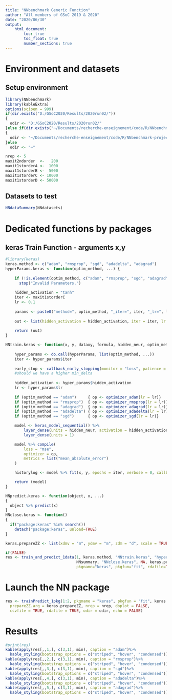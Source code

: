 ```yaml
---
title: "NNbenchmark Generic Function"
author: "All members of GSoC 2019 & 2020"
date: "2020/06/30"
output:
    html_document:
        toc: true
        toc_float: true
        number_sections: true
---
```


# Environment and datasets 

## Setup environment
```r
library(NNbenchmark)
library(kableExtra)
options(scipen = 999)
if(dir.exists("D:/GSoC2020/Results/2020run02/"))
{  
  odir <- "D:/GSoC2020/Results/2020run02/"
}else if(dir.exists("~/Documents/recherche-enseignement/code/R/NNbenchmark-project/NNtempresult/"))
{  
  odir <- "~/Documents/recherche-enseignement/code/R/NNbenchmark-project/NNtempresult/"
}else
  odir <- "~"

nrep <- 5
maxit2ndorder  <-   200
maxit1storderA <-  1000
maxit1storderB <-  5000
maxit1storderC <- 10000
maxit1storderD <- 50000
```

## Datasets to test

```r
NNdataSummary(NNdatasets)
```

# Dedicated functions by packages

## keras Train Function - arguments x,y
```r
#library(keras)
keras.method <- c("adam", "rmsprop", "sgd", "adadelta", "adagrad")
hyperParams.keras <- function(optim_method, ...) {
    
    if (!is.element(optim_method, c("adam", "rmsprop", "sgd", "adagrad", "adadelta"))) 
      stop("Invalid Parameters.")
    
    hidden_activation = "tanh"
    iter <- maxit1storderC
    lr <- 0.1
    
    params <- paste0("method=", optim_method, "_iter=", iter, "_lr=", lr, "_hidden_activation=", hidden_activation)
    
    out <- list(hidden_activation = hidden_activation, iter = iter, lr = lr, params = params)
    
    return (out)
}

NNtrain.keras <- function(x, y, dataxy, formula, hidden_neur, optim_method, hyperParams, ...) {
        
    hyper_params <- do.call(hyperParams, list(optim_method, ...))
    iter <- hyper_params$iter
    
    early_stop <- callback_early_stopping(monitor = "loss", patience = 20, restore_best_weights = TRUE, mode = "auto", min_delta = 0.0001)
    #should we have a higher min_delta
    
    hidden_activation <- hyper_params$hidden_activation
    lr <- hyper_params$lr
    
    if (optim_method == "adam")     { op <- optimizer_adam(lr = lr)} 
    if (optim_method == "rmsprop")  { op <- optimizer_rmsprop(lr = lr)}
    if (optim_method == "adagrad")  { op <- optimizer_adagrad(lr = lr)}
    if (optim_method == "adadelta") { op <- optimizer_adadelta(lr = lr)}
    if (optim_method == "sgd")      { op <- optimizer_sgd(lr = lr)}

    model <- keras_model_sequential() %>%
        layer_dense(units = hidden_neur, activation = hidden_activation, input_shape = ncol(x)) %>%
        layer_dense(units = 1)

    model %>% compile(
        loss = "mse",
        optimizer = op,
        metrics = list("mean_absolute_error")
    )

    historylog <- model %>% fit(x, y, epochs = iter, verbose = 0, callbacks = list(early_stop))

    return (model)
}  

NNpredict.keras <- function(object, x, ...)
{
  object %>% predict(x)
}
NNclose.keras <- function()
{
  if("package:keras" %in% search())
    detach("package:keras", unload=TRUE)
}

keras.prepareZZ <- list(xdmv = "m", ydmv = "m", zdm = "d", scale = TRUE)

if(FALSE)
res <- train_and_predict_1data(1, keras.method, "NNtrain.keras", "hyperParams.keras", "NNpredict.keras", 
                               NNsummary, "NNclose.keras", NA, keras.prepareZZ, nrep=2, echo=TRUE, doplot=FALSE,
                               pkgname="keras", pkgfun="fit", rdafile=TRUE, odir=odir, echoreport=2)


```


# Launch the NN package

```r
res <- trainPredict_1pkg(1:2, pkgname = "keras", pkgfun = "fit", keras.method,
  prepareZZ.arg = keras.prepareZZ, nrep = nrep, doplot = FALSE,
  csvfile = TRUE, rdafile = TRUE, odir = odir, echo = FALSE)
```

# Results
```r
#print(res)
kable(apply(res[,,1,], c(3,1), min), caption = "adam")%>%
  kable_styling(bootstrap_options = c("striped", "hover", "condensed"))
kable(apply(res[,,2,], c(3,1), min), caption = "rmsprop")%>%
  kable_styling(bootstrap_options = c("striped", "hover", "condensed"))
kable(apply(res[,,3,], c(3,1), min), caption = "sgd")%>%
  kable_styling(bootstrap_options = c("striped", "hover", "condensed"))
kable(apply(res[,,4,], c(3,1), min), caption = "adadelta")%>%
  kable_styling(bootstrap_options = c("striped", "hover", "condensed"))
kable(apply(res[,,5,], c(3,1), min), caption = "adagrad")%>%
  kable_styling(bootstrap_options = c("striped", "hover", "condensed"))
```

